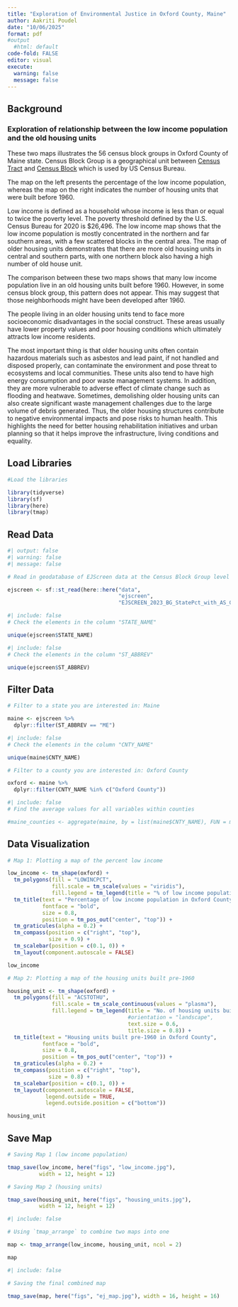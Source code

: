 ```yaml
---
title: "Exploration of Environmental Justice in Oxford County, Maine"
author: Aakriti Poudel
date: "10/06/2025"
format: pdf
#output
  #html: default
code-fold: FALSE
editor: visual
execute: 
  warning: false
  message: false
---
```


## Background

### Exploration of relationship between the low income population and the old housing units

These two maps illustrates the 56 census block groups in Oxford County of Maine state. Census Block Group is a geographical unit between [Census Tract](https://en.wikipedia.org/wiki/Census_tract) and [Census Block](https://en.wikipedia.org/wiki/Census_block) which is used by US Census Bureau.

The map on the left presents the percentage of the low income population, whereas the map on the right indicates the number of housing units that were built before 1960.

Low income is defined as a household whose income is less than or equal to twice the poverty level. The poverty threshold defined by the U.S. Census Bureau for 2020 is \$26,496. The low income map shows that the low income population is mostly concentrated in the northern and far southern areas, with a few scattered blocks in the central area. The map of older housing units demonstrates that there are more old housing units in central and southern parts, with one northern block also having a high number of old house unit.

The comparison between these two maps shows that many low income population live in an old housing units built before 1960. However, in some census block group, this pattern does not appear. This may suggest that those neighborhoods might have been developed after 1960.

The people living in an older housing units tend to face more socioeconomic disadvantages in the social construct. These areas usually have lower property values and poor housing conditions which ultimately attracts low income residents.

The most important thing is that older housing units often contain hazardous materials such as asbestos and lead paint, if not handled and disposed properly, can contaminate the environment and pose threat to ecosystems and local communities. These units also tend to have high energy consumption and poor waste management systems. In addition, they are more vulnerable to adverse effect of climate change such as flooding and heatwave. Sometimes, demolishing older housing units can also create significant waste management challenges due to the large volume of debris generated. Thus, the older housing structures contribute to negative environmental impacts and pose risks to human health. This highlights the need for better housing rehabilitation initiatives and urban planning so that it helps improve the infrastructure, living conditions and equality.

## Load Libraries

```r
#Load the libraries

library(tidyverse)
library(sf)
library(here)
library(tmap)
```

## Read Data

```r
#| output: false
#| warning: false
#| message: false

# Read in geodatabase of EJScreen data at the Census Block Group level

ejscreen <- sf::st_read(here::here("data",
                                   "ejscreen",
                                   "EJSCREEN_2023_BG_StatePct_with_AS_CNMI_GU_VI.gdb")) 
```

```r
#| include: false
# Check the elements in the column "STATE_NAME"

unique(ejscreen$STATE_NAME)
```

```r
#| include: false
# Check the elements in the column "ST_ABBREV"

unique(ejscreen$ST_ABBREV)
```

## Filter Data

```r
# Filter to a state you are interested in: Maine

maine <- ejscreen %>%
  dplyr::filter(ST_ABBREV == "ME") 
```

```r
#| include: false
# Check the elements in the column "CNTY_NAME"

unique(maine$CNTY_NAME)
```

```r
# Filter to a county you are interested in: Oxford County

oxford <- maine %>%
  dplyr::filter(CNTY_NAME %in% c("Oxford County"))
```

```r
#| include: false
# Find the average values for all variables within counties

#maine_counties <- aggregate(maine, by = list(maine$CNTY_NAME), FUN = mean)
```

## Data Visualization

```r
# Map 1: Plotting a map of the percent low income

low_income <- tm_shape(oxford) +
  tm_polygons(fill = "LOWINCPCT",
              fill.scale = tm_scale(values = "viridis"),
              fill.legend = tm_legend(title = "% of low income population")) +
  tm_title(text = "Percentage of low income population in Oxford County",
           fontface = "bold",
           size = 0.8,
           position = tm_pos_out("center", "top")) +
  tm_graticules(alpha = 0.2) +
  tm_compass(position = c("right", "top"),
             size = 0.9) +
  tm_scalebar(position = c(0.1, 0)) +
  tm_layout(component.autoscale = FALSE)

low_income

```

```r
# Map 2: Plotting a map of the housing units built pre-1960

housing_unit <- tm_shape(oxford) +
  tm_polygons(fill = "ACSTOTHU",
              fill.scale = tm_scale_continuous(values = "plasma"),
              fill.legend = tm_legend(title = "No. of housing units built pre-1960",
                                      #orientation = "landscape",
                                      text.size = 0.6,
                                      title.size = 0.8)) +
  tm_title(text = "Housing units built pre-1960 in Oxford County",
           fontface = "bold",
           size = 0.8,
           position = tm_pos_out("center", "top")) +
  tm_graticules(alpha = 0.2) +
  tm_compass(position = c("right", "top"),
             size = 0.8) +
  tm_scalebar(position = c(0.1, 0)) +
  tm_layout(component.autoscale = FALSE,
            legend.outside = TRUE,
            legend.outside.position = c("bottom"))

housing_unit

```

## Save Map

```r
# Saving Map 1 (low income population)

tmap_save(low_income, here("figs", "low_income.jpg"),
          width = 12, height = 12)

# Saving Map 2 (housing units)

tmap_save(housing_unit, here("figs", "housing_units.jpg"),
          width = 12, height = 12)
```

```r
#| include: false

# Using `tmap_arrange` to combine two maps into one

map <- tmap_arrange(low_income, housing_unit, ncol = 2) 

map

```

```r
#| include: false

# Saving the final combined map

tmap_save(map, here("figs", "ej_map.jpg"), width = 16, height = 16)

```
